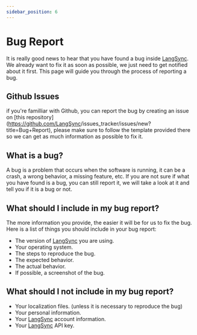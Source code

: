 ```yaml
---
sidebar_position: 6
---
```


# Bug Report

It is really good news to hear that you have found a bug inside <a href="https://langsync.app" target="_blank">LangSync</a>. We already want to fix it as soon as possible, we just need to get notified about it first. This page will guide you through the process of reporting a bug.

## Github Issues

if you're familliar with Github, you can report the bug by creating an issue on [this repository](https://github.com/<a href="https://langsync.app" target="_blank">LangSync</a>/issues_tracker/issues/new?title=Bug+Report), please make sure to follow the template provided there so we can get as much information as possible to fix it.

<!-- TODO:
## Mail


Fell free as well to send us an email at [](mailto://TODO) describing the bug you have found, we will try to get back to you as soon as possible.
-->

## What is a bug?

A bug is a problem that occurs when the software is running, it can be a crash, a wrong behavior, a missing feature, etc. If you are not sure if what you have found is a bug, you can still report it, we will take a look at it and tell you if it is a bug or not.

## What should I include in my bug report?

The more information you provide, the easier it will be for us to fix the bug. Here is a list of things you should include in your bug report:

- The version of <a href="https://langsync.app" target="_blank">LangSync</a> you are using.
- Your operating system.
- The steps to reproduce the bug.
- The expected behavior.
- The actual behavior.
- If possible, a screenshot of the bug.

## What should I not include in my bug report?

- Your localization files. (unless it is necessary to reproduce the bug)
- Your personal information.
- Your <a href="https://langsync.app" target="_blank">LangSync</a> account information.
- Your <a href="https://langsync.app" target="_blank">LangSync</a> API key.
